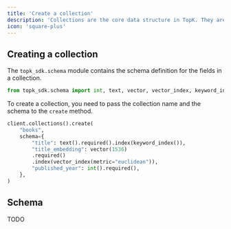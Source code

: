```yaml
---
title: 'Create a collection'
description: 'Collections are the core data structure in TopK. They are used to store and query documents.'
icon: 'square-plus'
---
```


## Creating a collection

The `topk_sdk.schema` module contains the schema definition for the fields in a collection.

```python
from topk_sdk.schema import int, text, vector, vector_index, keyword_index
```

To create a collection, you need to pass the collection name and the schema to the `create` method.

```python
client.collections().create(
    "books",
    schema={
        "title": text().required().index(keyword_index()),
        "title_embedding": vector(1536)
        .required()
        .index(vector_index(metric="euclidean")),
        "published_year": int().required(),
    },
)
```

## Schema

TODO
